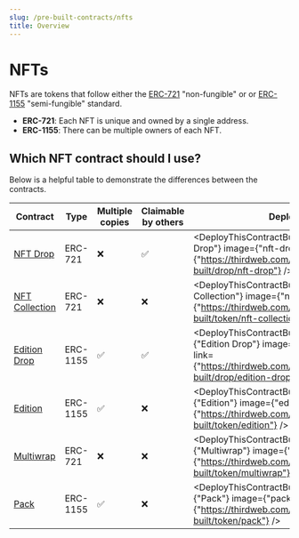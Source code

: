 ```yaml
---
slug: /pre-built-contracts/nfts
title: Overview
---
```



# NFTs

NFTs are tokens that follow either the
[ERC-721](https://eips.ethereum.org/EIPS/eip-721) "non-fungible" or
or
[ERC-1155](https://eips.ethereum.org/EIPS/eip-1155) "semi-fungible" standard.

- **ERC-721**: Each NFT is unique and owned by a single address.
- **ERC-1155**: There can be multiple owners of each NFT.

## Which NFT contract should I use?

Below is a helpful table to demonstrate the differences between the contracts.

<div style={{textAlign:'center'}}>

| Contract                                              | Type     | Multiple copies | Claimable by others | Deploy                                                                                                                                                   |
| ----------------------------------------------------- | -------- | --------------- | ------------------- | -------------------------------------------------------------------------------------------------------------------------------------------------------- |
| [NFT Drop](/pre-built-contracts/nft-drop)             | ERC-721  | ❌              | ✅                  | <DeployThisContractButton name={"NFT Drop"} image={"nft-drop"} link={"https://thirdweb.com/contracts/new/pre-built/drop/nft-drop"} />                    |
| [NFT Collection](/pre-built-contracts/nft-collection) | ERC-721  | ❌              | ❌                  | <DeployThisContractButton name={"NFT Collection"} image={"nft-collection"} link={"https://thirdweb.com/contracts/new/pre-built/token/nft-collection"} /> |
| [Edition Drop](/pre-built-contracts/edition)          | ERC-1155 | ✅              | ✅                  | <DeployThisContractButton name={"Edition Drop"} image={"edition-drop"} link={"https://thirdweb.com/contracts/new/pre-built/drop/edition-drop"} />        |
| [Edition](/pre-built-contracts/edition-drop)          | ERC-1155 | ✅              | ❌                  | <DeployThisContractButton name={"Edition"} image={"edition"} link={"https://thirdweb.com/contracts/new/pre-built/token/edition"} />                      |
| [Multiwrap](/pre-built-contracts/multiwrap)           | ERC-721  | ❌              | ❌                  | <DeployThisContractButton name={"Multiwrap"} image={"multiwrap"} link={"https://thirdweb.com/contracts/new/pre-built/token/multiwrap"} />                |
| [Pack](/pre-built-contracts/pack)                     | ERC-1155 | ✅              | ❌                  | <DeployThisContractButton name={"Pack"} image={"pack"} link={"https://thirdweb.com/contracts/new/pre-built/token/pack"} />                               |

</div>
